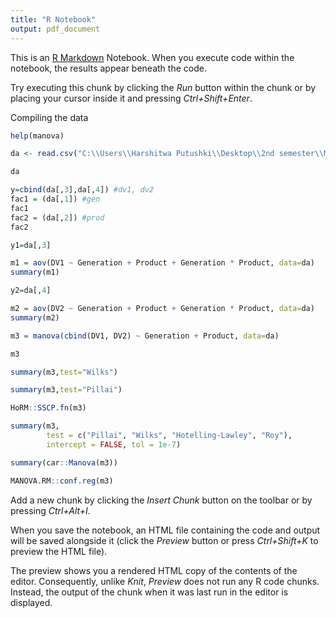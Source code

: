 ```yaml
---
title: "R Notebook"
output: pdf_document
---
```


This is an [R Markdown](http://rmarkdown.rstudio.com) Notebook. When you execute code within the notebook, the results appear beneath the code. 

Try executing this chunk by clicking the *Run* button within the chunk or by placing your cursor inside it and pressing *Ctrl+Shift+Enter*. 

Compiling the data

```r
help(manova)

```

```r
da <- read.csv("C:\\Users\\Harshitwa Putushki\\Desktop\\2nd semester\\Multivariate\\assignment\\man4.csv")
```

```r
da
```

```r
y=cbind(da[,3],da[,4]) #dv1, dv2
fac1 = (da[,1]) #gen
fac1
fac2 = (da[,2]) #prod
fac2
```

```r
y1=da[,3]
```


```r
m1 = aov(DV1 ~ Generation + Product + Generation * Product, data=da)
summary(m1)
```


```r
y2=da[,4]
```


```r
m2 = aov(DV2 ~ Generation + Product + Generation * Product, data=da)
summary(m2)
```


```r
m3 = manova(cbind(DV1, DV2) ~ Generation + Product, data=da)
```


```r
m3
```


```r
summary(m3,test="Wilks")
```

```r
summary(m3,test="Pillai")
```

```r
HoRM::SSCP.fn(m3)
```


```r
summary(m3,
        test = c("Pillai", "Wilks", "Hotelling-Lawley", "Roy"),
        intercept = FALSE, tol = 1e-7)
```

```r
summary(car::Manova(m3))
```

```r
MANOVA.RM::conf.reg(m3)

```



Add a new chunk by clicking the *Insert Chunk* button on the toolbar or by pressing *Ctrl+Alt+I*.

When you save the notebook, an HTML file containing the code and output will be saved alongside it (click the *Preview* button or press *Ctrl+Shift+K* to preview the HTML file).

The preview shows you a rendered HTML copy of the contents of the editor. Consequently, unlike *Knit*, *Preview* does not run any R code chunks. Instead, the output of the chunk when it was last run in the editor is displayed.
